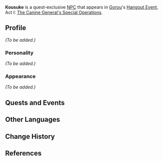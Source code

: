 {{Meta
<!-- REMOVE THIS TEMPLATE AFTER ADDING MISSING INFO -->
|missing_NPC_profile  = yes
}}
{{Character Infobox
|type             = Quest NPC
|image            = NPC Kousuke.png
|realname         = 
|region           = Inazuma
|affiliation      = Treasure Hoarders
|title            = 
|voiceEN          = [https://www.joshuadavidking.com/ Joshua David King]<ref>Twitter: [https://twitter.com/joshuadavdking/status/1463572627621093381 EN VA Self Announcement]</ref>
|voiceCN          = 
|voiceJP          = 
}}
'''Kousuke''' is a quest-exclusive [[NPC]] that appears in [[Gorou]]'s [[Hangout Event]], Act I: [[The Canine General's Special Operations]].
<!--
==Location==
<gallery>
NPC Location Kousuke & Yasuhisa.png|Kousuke's location
NPC Location Kousuke Context.png|Additional context
</gallery>
-->
==Profile==
<!-- detailed story/lore information goes here -->
''(To be added.)''

===Personality===
''(To be added.)''

===Appearance===
''(To be added.)''

==Quests and Events==
{{Quests and Events}}

==Other Languages==
{{Other Languages
|default_hidden = 1
|en      = Kousuke
|zhs     = 康介
|zhs_rm  = Kāngjiè
|zht     = 康介
|zht_rm  = Kāngjiè
|ja      = 康介
|ja_rm   = Kousuke
|ko      = 코스케
|ko_rm   = Koseuke
|es      = Kousuke
|fr      = Kousuke
|ru      = Косукэ
|th      = Kousuke
|vi      = Kousuke
|de      = Kousuke
|id      = Kousuke
|pt      = Kousuke
|tr      = Kousuke
|it      = Kousuke
}}

==Change History==
{{Change History|2.3}}

==References==
{{Reflist}}